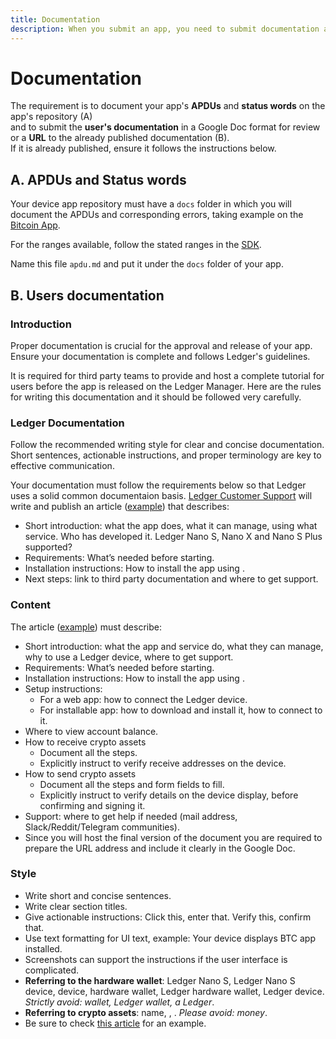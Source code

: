 ```yaml
---
title: Documentation
description: When you submit an app, you need to submit documentation about your app's APDUs and status words and to submit the user's documentation.
---
```



# Documentation

The requirement is to document your app's **APDUs** and **status words** on the app's repository (A)  
and to submit the **user's documentation** in a Google Doc format for review or a **URL** to the already published documentation (B).  
If it is already published, ensure it follows the instructions below.

## A. APDUs and Status words

Your device app repository must have a `docs` folder in which you will document the APDUs and corresponding errors, taking example on the [Bitcoin App](https://github.com/LedgerHQ/app-bitcoin-new/blob/develop/doc/bitcoin.md).

For the ranges available, follow the stated ranges in the [SDK](https://github.com/LedgerHQ/ledger-secure-sdk/blob/master/include/errors.h).

Name this file `apdu.md` and put it under the `docs` folder of your app. 


## B. Users documentation

### Introduction

<Callout type="warning" emoji="⚠️">
   Proper documentation is crucial for the approval and release of your app. Ensure your documentation is complete and follows Ledger's guidelines.
</Callout>

It is required for third party teams to provide and host a complete tutorial for users before the app is released on the Ledger Manager. Here are the rules for writing this documentation and it should be followed very carefully.


### Ledger Documentation

<Callout type="info" emoji="ℹ️">
   Follow the recommended writing style for clear and concise documentation. Short sentences, actionable instructions, and proper terminology are key to effective communication.
</Callout>

Your documentation must follow the requirements below  so that Ledger uses a solid common documentaion basis.
[Ledger Customer Support](https://support.ledgerwallet.com/hc/en-us) will write and publish an article ([example](https://support.ledgerwallet.com/hc/en-us/articles/360007583514-Ontology-ONT-)) that describes:
- Short introduction: what the app does, what <Glossary word="crypto assets"></Glossary> it can manage, using what service. Who has developed it. Ledger Nano S, Nano X and Nano S Plus supported?
- Requirements: What’s needed before starting.
- Installation instructions: How to install the app using <Glossary word="Ledger Live"></Glossary>.
- Next steps: link to third party documentation and where to get support.


### Content

The article ([example](https://blog.cyberrepublic.org/2020/06/15/how-to-use-your-ledger-device-with-the-elastos-light-wallet/)) must describe:
- Short introduction: what the app and service do, what <Glossary word="crypto assets"></Glossary> they can manage, why to use a Ledger device, where to get support.
- Requirements: What’s needed before starting.
- Installation instructions: How to install the app using <Glossary word="Ledger Live"></Glossary>.
- Setup instructions:
    - For a web app: how to connect the Ledger device.
    - For installable app: how to download and install it, how to connect to it.
- Where to view account balance.
- How to receive crypto assets
    - Document all the steps.
    - Explicitly instruct to verify receive addresses on the device.
- How to send crypto assets
    - Document all the steps and form fields to fill.
    - Explicitly instruct to verify <Glossary word="transaction"></Glossary> details on the device display, before confirming and signing it.
- Support: where to get help if needed (mail address, Slack/Reddit/Telegram communities). 
- Since you will host the final version of the document you are required to prepare the URL address and include it clearly in the Google Doc.

### Style

- Write short and concise sentences.
- Write clear section titles.
- Give actionable instructions: Click this, enter that. Verify this, confirm that.
- Use text formatting for UI text, example: Your device displays BTC app installed.
- Screenshots can support the instructions if the user interface is complicated.
- **Referring to the hardware wallet**: Ledger Nano S, Ledger Nano S device, device, hardware wallet, Ledger hardware wallet, Ledger device.
<i>Strictly avoid: wallet, Ledger wallet, a Ledger</i>.
- **Referring to crypto assets**: name, <Glossary word="ticker"></Glossary>, <Glossary word="crypto asset(s), coin(s), cryptocurrency"></Glossary>.
<i>Please avoid: money</i>.
- Be sure to check [this article](https://blog.cyberrepublic.org/2020/06/15/how-to-use-your-ledger-device-with-the-elastos-light-wallet/) for an example.

